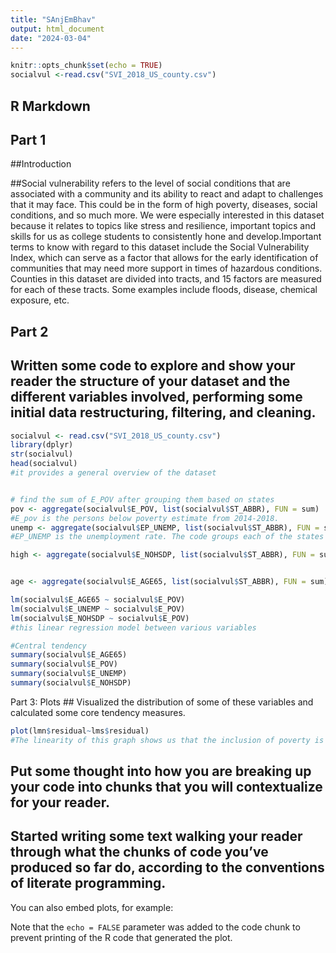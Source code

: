 ---
title: "SAnjEmBhav"
output: html_document
date: "2024-03-04"
---

```{r setup, include=FALSE}
knitr::opts_chunk$set(echo = TRUE)
socialvul <-read.csv("SVI_2018_US_county.csv")
```

## R Markdown

## Part 1 
##Introduction

##Social vulnerability refers to the level of social conditions that are associated with a community and its ability to react and adapt to challenges that it may face. This could be in the form of high poverty, diseases, social conditions, and so much more. We were especially interested in this dataset because it relates to topics like stress and resilience, important topics and skills for us as college students to consistently hone and develop.Important terms to know with regard to this dataset include the Social Vulnerability Index, which can serve as a factor that allows for the early identification of communities that may need more support in times of hazardous conditions. Counties in this dataset are divided into tracts, and 15 factors are measured for each of these tracts. Some examples include floods, disease, chemical exposure, etc.

## Part 2
## Written some code to explore and show your reader the structure of your dataset and the different variables involved, performing some initial data restructuring, filtering, and cleaning.

```{r cars}
socialvul <- read.csv("SVI_2018_US_county.csv")
library(dplyr)
str(socialvul)
head(socialvul)
#it provides a general overview of the dataset


# find the sum of E_POV after grouping them based on states
pov <- aggregate(socialvul$E_POV, list(socialvul$ST_ABBR), FUN = sum)
#E_pov is the persons below poverty estimate from 2014-2018. 
unemp <- aggregate(socialvul$EP_UNEMP, list(socialvul$ST_ABBR), FUN = sum)
#EP_UNEMP is the unemployment rate. The code groups each of the states based on the unemployment. 

high <- aggregate(socialvul$E_NOHSDP, list(socialvul$ST_ABBR), FUN = sum)


age <- aggregate(socialvul$E_AGE65, list(socialvul$ST_ABBR), FUN = sum)

lm(socialvul$E_AGE65 ~ socialvul$E_POV)
lm(socialvul$E_UNEMP ~ socialvul$E_POV)
lm(socialvul$E_NOHSDP ~ socialvul$E_POV)
#this linear regression model between various variables 

#Central tendency
summary(socialvul$E_AGE65)
summary(socialvul$E_POV)
summary(socialvul$E_UNEMP)
summary(socialvul$E_NOHSDP)
```

Part 3: Plots
## Visualized the distribution of some of these variables and calculated some core tendency measures.

```{r pressure, echo=FALSE}
plot(lmn$residual~lms$residual)
#The linearity of this graph shows us that the inclusion of poverty is worthwhile because it assists with the unexplained variability in the age variable.
```

## Put some thought into how you are breaking up your code into chunks that you will contextualize for your reader.

## Started writing some text walking your reader through what the chunks of code you've produced so far do, according to the conventions of literate programming.


You can also embed plots, for example:



Note that the `echo = FALSE` parameter was added to the code chunk to prevent printing of the R code that generated the plot.
